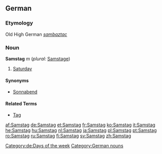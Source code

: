 ==German==
===Etymology===
Old High German ''[[sambaztac]]''
===Noun===
'''Samstag''' ''m'' (''plural:'' [[Samstage]])

#[[Saturday]]

====Synonyms====
*[[Sonnabend]]

====Related Terms====
*[[Tag]]

[[Category:de:Days of the week]]
[[Category:German nouns]]

[[af:Samstag]]
[[de:Samstag]]
[[et:Samstag]]
[[fr:Samstag]]
[[ko:Samstag]]
[[it:Samstag]]
[[he:Samstag]]
[[hu:Samstag]]
[[nl:Samstag]]
[[ja:Samstag]]
[[pl:Samstag]]
[[pt:Samstag]]
[[ro:Samstag]]
[[ru:Samstag]]
[[fi:Samstag]]
[[sv:Samstag]]
[[zh:Samstag]]